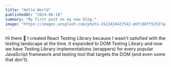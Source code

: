 ```yaml
---
title: "Hello World"
publishedAt: "2024-06-18"
summary: "My first post on my new blog."
image: "https://images.unsplash.com/photo-1522424427542-e6fc86ff5253?q=80&w=2948&auto=format&fit=crop&ixlib=rb-4.0.3&ixid=M3wxMjA3fDB8MHxwaG90by1wYWdlfHx8fGVufDB8fHx8fA%3D%3D"
---
```


Hi there 👋 I created React Testing Library because I wasn't satisfied with the testing landscape at the time. It expanded to DOM Testing Library and now we have Testing Library implementations (wrappers) for every popular JavaScript framework and testing tool that targets the DOM (and even some that don't).
